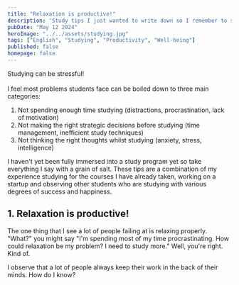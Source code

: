 ```yaml
---
title: "Relaxation is productive!"
description: 'Study tips I just wanted to write down so I remember to stick to them myself.'
pubDate: "May 12 2024"
heroImage: "../../assets/studying.jpg"
tags: ["English", "Studying", "Productivity", "Well-being"]
published: false
homepage: false
---
```


Studying can be stressful!\
\
I feel most problems students face can be boiled down to three main categories:
1. Not spending enough time studying (distractions, procrastination, lack of motivation)
2. Not making the right strategic decisions before studying (time management, inefficient study techniques)
3. Not thinking the right thoughts whilst studying (anxiety, stress, intelligence)

I haven't yet been fully immersed into a study program yet so take everything I say with a grain of salt. These tips are a combination of my experience studying for the courses I have already taken, working on a startup and observing other students who are studying with various degrees of success and happiness.

## 1. Relaxation is productive!
The one thing that I see a lot of people failing at is relaxing properly. "What?" you might say "I'm spending most of my time procrastinating. How could relaxation be my problem? I need to study more." Well, you're right. Kind of.

I observe that a lot of people always keep their work in the back of their minds. How do I know?